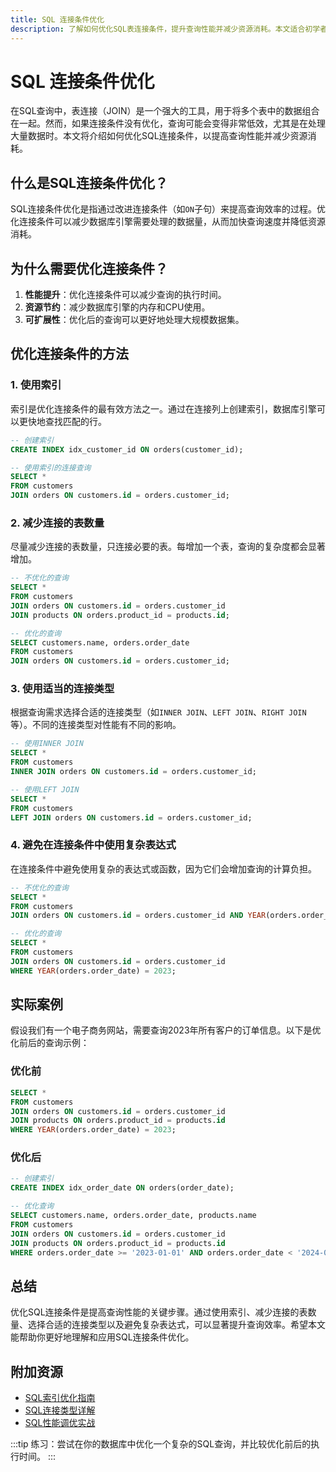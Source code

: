 ```yaml
---
title: SQL 连接条件优化
description: 了解如何优化SQL表连接条件，提升查询性能并减少资源消耗。本文适合初学者，包含清晰的解释、代码示例和实际案例。
---
```


# SQL 连接条件优化

在SQL查询中，表连接（JOIN）是一个强大的工具，用于将多个表中的数据组合在一起。然而，如果连接条件没有优化，查询可能会变得非常低效，尤其是在处理大量数据时。本文将介绍如何优化SQL连接条件，以提高查询性能并减少资源消耗。

## 什么是SQL连接条件优化？

SQL连接条件优化是指通过改进连接条件（如`ON`子句）来提高查询效率的过程。优化连接条件可以减少数据库引擎需要处理的数据量，从而加快查询速度并降低资源消耗。

## 为什么需要优化连接条件？

1. **性能提升**：优化连接条件可以减少查询的执行时间。
2. **资源节约**：减少数据库引擎的内存和CPU使用。
3. **可扩展性**：优化后的查询可以更好地处理大规模数据集。

## 优化连接条件的方法

### 1. 使用索引

索引是优化连接条件的最有效方法之一。通过在连接列上创建索引，数据库引擎可以更快地查找匹配的行。

```sql
-- 创建索引
CREATE INDEX idx_customer_id ON orders(customer_id);

-- 使用索引的连接查询
SELECT *
FROM customers
JOIN orders ON customers.id = orders.customer_id;
```

### 2. 减少连接的表数量

尽量减少连接的表数量，只连接必要的表。每增加一个表，查询的复杂度都会显著增加。

```sql
-- 不优化的查询
SELECT *
FROM customers
JOIN orders ON customers.id = orders.customer_id
JOIN products ON orders.product_id = products.id;

-- 优化的查询
SELECT customers.name, orders.order_date
FROM customers
JOIN orders ON customers.id = orders.customer_id;
```

### 3. 使用适当的连接类型

根据查询需求选择合适的连接类型（如`INNER JOIN`、`LEFT JOIN`、`RIGHT JOIN`等）。不同的连接类型对性能有不同的影响。

```sql
-- 使用INNER JOIN
SELECT *
FROM customers
INNER JOIN orders ON customers.id = orders.customer_id;

-- 使用LEFT JOIN
SELECT *
FROM customers
LEFT JOIN orders ON customers.id = orders.customer_id;
```

### 4. 避免在连接条件中使用复杂表达式

在连接条件中避免使用复杂的表达式或函数，因为它们会增加查询的计算负担。

```sql
-- 不优化的查询
SELECT *
FROM customers
JOIN orders ON customers.id = orders.customer_id AND YEAR(orders.order_date) = 2023;

-- 优化的查询
SELECT *
FROM customers
JOIN orders ON customers.id = orders.customer_id
WHERE YEAR(orders.order_date) = 2023;
```

## 实际案例

假设我们有一个电子商务网站，需要查询2023年所有客户的订单信息。以下是优化前后的查询示例：

### 优化前

```sql
SELECT *
FROM customers
JOIN orders ON customers.id = orders.customer_id
JOIN products ON orders.product_id = products.id
WHERE YEAR(orders.order_date) = 2023;
```

### 优化后

```sql
-- 创建索引
CREATE INDEX idx_order_date ON orders(order_date);

-- 优化查询
SELECT customers.name, orders.order_date, products.name
FROM customers
JOIN orders ON customers.id = orders.customer_id
JOIN products ON orders.product_id = products.id
WHERE orders.order_date >= '2023-01-01' AND orders.order_date < '2024-01-01';
```

## 总结

优化SQL连接条件是提高查询性能的关键步骤。通过使用索引、减少连接的表数量、选择合适的连接类型以及避免复杂表达式，可以显著提升查询效率。希望本文能帮助你更好地理解和应用SQL连接条件优化。

## 附加资源

- [SQL索引优化指南](https://www.example.com/sql-index-optimization)
- [SQL连接类型详解](https://www.example.com/sql-join-types)
- [SQL性能调优实战](https://www.example.com/sql-performance-tuning)

:::tip
练习：尝试在你的数据库中优化一个复杂的SQL查询，并比较优化前后的执行时间。
:::